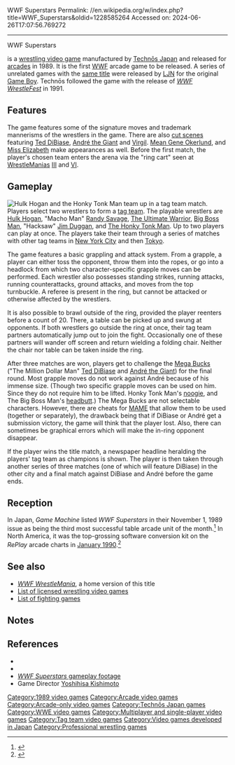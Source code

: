 WWF Superstars
Permalink: //en.wikipedia.org/w/index.php?title=WWF_Superstars&oldid=1228585264
Accessed on: 2024-06-26T17:07:56.769272



------
WWF Superstars
{{for multi|the 1991 Game Boy game|WWF Superstars (handheld video game)|the similarly titled television programs|WWF Superstars of Wrestling|and|WWE Superstars}}
{{Infobox video game
| image = WWF Superstars.png
| caption = Arcade flyer featuring [[Randy Savage|"Macho Man" Randy Savage]], [[Hulk Hogan]], [[Jim Duggan|Hacksaw Jim Duggan]], [[The Ultimate Warrior]], [[Miss Elizabeth]], [[Ted DiBiase]], [[The Honky Tonk Man]], [[André the Giant]], and [[Big Boss Man (wrestler)|Big Boss Man]]
| developer = [[Technōs Japan]]
| publisher = Technōs Japan
| director = [[Yoshihisa Kishimoto]]
| release = {{vgrelease|NA|May 1989|JP|October 1989<ref name="MAD">{{cite web |title=WWF SUPER STARS |url=https://mediaarts-db.bunka.go.jp/id/M733789 |website=Media Arts Database |publisher=[[Agency for Cultural Affairs]] |access-date=26 September 2021}}</ref>}}
| genre = [[Sports game|Professional wrestling]]
| modes = [[Single-player video game|Single-player]], [[Multiplayer video game|up to 2 players]] (simultaneous)
| arcade system = [[Central processing unit|CPU]]: [[68000]] and [[Z80]] with a YM2151 and an M6295 for sounds.
| platforms = [[Arcade game|Arcade]]
}}

{{nihongo foot|'''''WWF Superstars'''''|WWFスーパースターズ|WWF Sūpāsutāzu|lead=yes|group=lower-alpha}} is a [[List of wrestling video games|wrestling video game]] manufactured by [[Technōs Japan]] and released for [[arcade game|arcades]] in 1989. It is the first [[WWE|WWF]] arcade game to be released. A series of unrelated games with the [[WWF Superstars (Game Boy)|same title]] were released by [[LJN]] for the original [[Game Boy line|Game Boy]]. Technōs followed the game with the release of ''[[WWF WrestleFest]]'' in 1991.

==Features==
The game features some of the signature moves and trademark mannerisms of the wrestlers in the game. There are also [[cut scene]]s featuring [[Ted DiBiase]], [[André the Giant]] and [[Virgil (wrestler)|Virgil]]. [[Gene Okerlund|Mean Gene Okerlund]], and [[Miss Elizabeth]] make appearances as well. Before the first match, the player's chosen team enters the arena via the "ring cart" seen at [[WrestleMania]]s [[WrestleMania III|III]] and [[WrestleMania VI|VI]].

==Gameplay==
[[File:Arcade 0198 13.png|thumb|left|Hulk Hogan and the Honky Tonk Man team up in a tag team match.]]
Players select two wrestlers to form a [[tag team]]. The playable wrestlers are [[Hulk Hogan]], "Macho Man" [[Randy Savage]], [[Warrior (wrestler)|The Ultimate Warrior]], [[Ray Traylor|Big Boss Man]], "Hacksaw" [[Jim Duggan]], and [[The Honky Tonk Man]]. Up to two players can play at once. The players take their team through a series of matches with other tag teams in [[New York City]] and then [[Tokyo]].

The game features a basic grappling and attack system. From a grapple, a player can either toss the opponent, throw them into the ropes, or go into a headlock from which two character-specific grapple moves can be performed. Each wrestler also possesses standing strikes, running attacks, running counterattacks, ground attacks, and moves from the top turnbuckle. A referee is present in the ring, but cannot be attacked or otherwise affected by the wrestlers.

It is also possible to brawl outside of the ring, provided the player reenters before a count of 20. There, a table can be picked up and swung at opponents. If both wrestlers go outside the ring at once, their tag team partners automatically jump out to join the fight. Occasionally one of these partners will wander off screen and return wielding a folding chair. Neither the chair nor table can be taken inside the ring.

After three matches are won, players get to challenge the [[Mega Bucks]] ("The Million Dollar Man" [[Ted DiBiase]] and [[André the Giant]]) for the final round. Most grapple moves do not work against André because of his immense size. (Though two specific grapple moves can be used on him. Since they do not require him to be lifted. Honky Tonk Man's [[noogie]], and The Big Boss Man's [[headbutt]].) The Mega Bucks are not selectable characters. However, there are cheats for [[MAME]] that allow them to be used (together or separately), the drawback being that if DiBiase or André get a submission victory, the game will think that the player lost. Also, there can sometimes be graphical errors which will make the in-ring opponent disappear.

If the player wins the title match, a newspaper headline heralding the players' tag team as champions is shown. The player is then taken through another series of three matches (one of which will feature DiBiase) in the other city and a final match against DiBiase and André before the game ends.

== Reception ==
In Japan, ''Game Machine'' listed ''WWF Superstars'' in their November 1, 1989 issue as being the third most successful table arcade unit of the month.<ref>{{cite magazine|title=Game Machine's Best Hit Games 25 - テーブル型TVゲーム機 (Table Videos)|magazine=[[:ja:ゲームマシン|Game Machine]]|issue=367|publisher=[[:ja:アミューズメント通信社|Amusement Press, Inc.]]|date=1 November 1989|page=29|lang=ja}}</ref> In North America, it was the top-grossing software conversion kit on the ''RePlay'' arcade charts in [[1990 in video games|January 1990]].<ref>{{cite magazine |title=RePlay: The Players' Choice |magazine=RePlay |date=January 1990 |volume=15 |issue=4 |page=4 |url=https://archive.org/details/re-play-volume-14-issue-no.-4-january-1990-600DPI/RePlay%20-%20Volume%2014%2C%20Issue%20No.%204%20-%20January%201990/page/4}}</ref>

==See also==
{{Portal|Video games}}
* ''[[WWF WrestleMania (1991 video game)|WWF WrestleMania]]'', a home version of this title
* [[List of licensed wrestling video games]]
* [[List of fighting games]]

==Notes==
{{notelist}}

==References==
{{reflist}}
* {{cite web | url=http://www.klov.com/game_detail.php?game_id=10387 | title=Coin-Op Museum: WWF Superstars | access-date=December 8, 2005}}
* {{cite web | url=http://www.gamefaqs.com/coinop/arcade/game/563213.html | title=WWF Superstars FAQ v3.0 | access-date=December 8, 2005}}
*[https://www.youtube.com/watch?v=QCiopZGiKyE ''WWF Superstars'' gameplay footage]
* Game Director [http://wind.ap.teacup.com/kishi/ Yoshihisa Kishimoto]

{{WWE video games}}

{{DEFAULTSORT:Wwf Superstars}}
[[Category:1989 video games]]
[[Category:Arcade video games]]
[[Category:Arcade-only video games]]
[[Category:Technōs Japan games]]
[[Category:WWE video games]]
[[Category:Multiplayer and single-player video games]]
[[Category:Tag team video games]]
[[Category:Video games developed in Japan]]
[[Category:Professional wrestling games]]